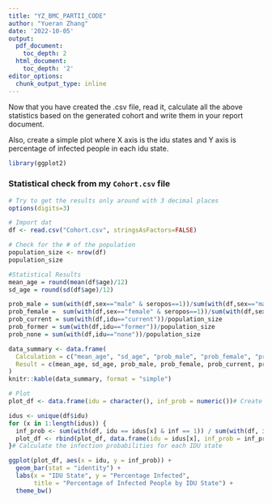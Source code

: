 ```yaml
---
title: "YZ_BMC_PARTII_CODE"
author: "Yueran Zhang"
date: '2022-10-05'
output:
  pdf_document:
    toc_depth: 2
  html_document:
    toc_depth: '2'
editor_options: 
  chunk_output_type: inline
---
```


Now that you have created the .csv file, read it, calculate all the above statistics based on the generated cohort and write them in your report document.

Also, create a simple plot where X axis is the idu states and Y axis is percentage of infected people in each idu state.

```r
library(ggplot2)
```


### Statistical check from my `Cohort.csv` file

```r

# Try to get the results only around with 3 decimal places
options(digits=3)

# Import dat
df <- read.csv("Cohort.csv", stringsAsFactors=FALSE)

# Check for the # of the population 
population_size <- nrow(df)
population_size

#Statistical Results
mean_age = round(mean(df$age)/12)
sd_age = round(sd(df$age)/12)

prob_male = sum(with(df,sex=="male" & seropos==1))/sum(with(df,sex=="male")) 
prob_female =  sum(with(df,sex=="female" & seropos==1))/sum(with(df,sex=="female"))
prob_current = sum(with(df,idu=="current"))/population_size
prob_former = sum(with(df,idu=="former"))/population_size
prob_none = sum(with(df,idu=="none"))/population_size

data_summary <- data.frame(
  Calculation = c("mean_age", "sd_age", "prob_male", "prob_female", "prob_current", "prob_former", "prob_none"),
  Result = c(mean_age, sd_age, prob_male, prob_female, prob_current, prob_former, prob_none)
)
knitr::kable(data_summary, format = "simple")

# Plot
plot_df <- data.frame(idu = character(), inf_prob = numeric())# Create a data frame for plotting

idus <- unique(df$idu)
for (x in 1:length(idus)) {
  inf_prob <- sum(with(df, idu == idus[x] & inf == 1)) / sum(with(df, idu == idus[x]))
  plot_df <- rbind(plot_df, data.frame(idu = idus[x], inf_prob = inf_prob))
}# Calculate the infection probabilities for each IDU state

ggplot(plot_df, aes(x = idu, y = inf_prob)) +
  geom_bar(stat = "identity") +
  labs(x = "IDU State", y = "Percentage Infected", 
       title = "Percentage of Infected People by IDU State") +
  theme_bw()

```

